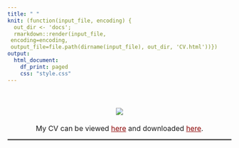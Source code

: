 ```yaml
---
title: " "
knit: (function(input_file, encoding) {
  out_dir <- 'docs';
  rmarkdown::render(input_file,
 encoding=encoding,
 output_file=file.path(dirname(input_file), out_dir, 'CV.html'))})
output:
  html_document:
    df_print: paged
    css: "style.css"
---
```




<p align="center">
<font size="3">
<br><br>
  <img src="white.png">
<br><br>
My CV can be viewed <a href="https://docs.google.com/viewer?url=https://github.com/annamalinovskaya/annamalinovskaya/blob/main/CV_short.pdf?raw=true" style="color: #8B0000; text-decoration: underline;">here</a> and downloaded <a href="https://github.com/annamalinovskaya/annamalinovskaya/blob/main/CV_short.pdf?raw=true" style="color: #8B0000; text-decoration: underline;">here</a>.</font>
</p>

<hr style="border:0.2px solid gray">



<!-- Matomo -->
<script>
  var _paq = window._paq = window._paq || [];
  /* tracker methods like "setCustomDimension" should be called before "trackPageView" */
  _paq.push(['trackPageView']);
  _paq.push(['enableLinkTracking']);
  (function() {
    var u="https://amgithub.matomo.cloud/";
    _paq.push(['setTrackerUrl', u+'matomo.php']);
    _paq.push(['setSiteId', '1']);
    var d=document, g=d.createElement('script'), s=d.getElementsByTagName('script')[0];
    g.async=true; g.src='//cdn.matomo.cloud/amgithub.matomo.cloud/matomo.js'; s.parentNode.insertBefore(g,s);
  })();
</script>
<!-- End Matomo Code -->

